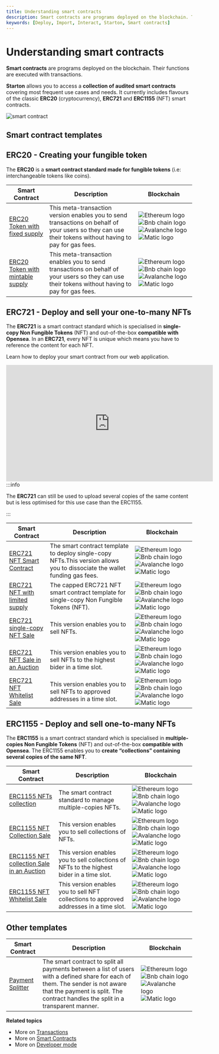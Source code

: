```yaml
---
title: Understanding smart contracts
description: Smart contracts are programs deployed on the blockchain. Their functions are executed with transactions. Learn more about smart contracts with Starton.
keywords: [Deploy, Import, Interact, Starton, Smart contracts]
---
```


# Understanding smart contracts

**Smart contracts** are programs deployed on the blockchain. Their functions are executed with transactions.

**Starton** allows you to access a **collection of audited smart contracts** covering most frequent use cases and needs.
It currently includes flavours of the classic **ERC20** (cryptocurrency), **ERC721** and **ERC1155** (NFT) smart contracts.

[comment]: <(We plan to include staking and multisig contracts in the near future and to have  the biggest smart contract library in the long run.)>

![smart contract](src/smartcontract.png)

## Smart contract templates

## ERC20 - Creating your fungible token

The **ERC20** is a **smart contract standard made for fungible tokens** (i.e: interchangeable tokens like coins).

| Smart Contract                                                             | Description                                                                                                                                             | Blockchain                                                                                                                                |
| -------------------------------------------------------------------------- | ------------------------------------------------------------------------------------------------------------------------------------------------------- | ----------------------------------------------------------------------------------------------------------------------------------------- |
| [ERC20 Token with fixed supply](/Smart-contract/ERC20-fixed-Meta.md)       | This meta-transaction version enables you to send transactions on behalf of your users so they can use their tokens without having to pay for gas fees. | ![Ethereum logo](src/Ethereum.png) ![Bnb chain logo](src/bnb_chain.png) ![Avalanche logo](src/Avalanche.png) ![Matic logo](src/Matic.png) |
| [ERC20 Token with mintable supply](/Smart-contract/ERC20-mintable-Meta.md) | This meta-transaction enables you to send transactions on behalf of your users so they can use their tokens without having to pay for gas fees.         | ![Ethereum logo](src/Ethereum.png) ![Bnb chain logo](src/bnb_chain.png) ![Avalanche logo](src/Avalanche.png) ![Matic logo](src/Matic.png) |

## ERC721 - Deploy and sell your one-to-many NFTs

The **ERC721** is a smart contract standard which is specialised in **single-copy Non Fungible Tokens** (NFT) and out-of-the-box **compatible with Opensea**.
In an **ERC721**, every NFT is unique which means you have to reference the content for each NFT.

Learn how to deploy your smart contract from our web application.

<iframe width="560" height="315" src="https://www.youtube.com/embed/x5h-COA8B3Q?si=WxgC1WtlvGcoMi3O" title="YouTube video player" frameborder="0" allow="accelerometer; autoplay; clipboard-write; encrypted-media; gyroscope; picture-in-picture; web-share" allowfullscreen></iframe>
:::info

The **ERC721** can still be used to upload several copies of the same content but is less optimised for this use case than the ERC1155.

:::

| Smart Contract                                                          | Description                                                                                                               | Blockchain                                                                                                                                |
| ----------------------------------------------------------------------- | ------------------------------------------------------------------------------------------------------------------------- | ----------------------------------------------------------------------------------------------------------------------------------------- |
| [ERC721 NFT Smart Contract](/Smart-contract/ERC721-Meta.md)             | The smart contract template to deploy single-copy NFTs.This version allows you to dissociate the wallet funding gas fees. | ![Ethereum logo](src/Ethereum.png) ![Bnb chain logo](src/bnb_chain.png) ![Avalanche logo](src/Avalanche.png) ![Matic logo](src/Matic.png) |
| [ERC721 NFT with limited supply](/Smart-contract/ERC721-Capped.md)      | The capped ERC721 NFT smart contract template for single-copy Non Fungible Tokens (NFT).                                  | ![Ethereum logo](src/Ethereum.png) ![Bnb chain logo](src/bnb_chain.png) ![Avalanche logo](src/Avalanche.png) ![Matic logo](src/Matic.png) |
| [ERC721 single-copy NFT Sale](/Smart-contract/ERC721-Sale.md)           | This version enables you to sell NFTs.                                                                                    | ![Ethereum logo](src/Ethereum.png) ![Bnb chain logo](src/bnb_chain.png) ![Avalanche logo](src/Avalanche.png) ![Matic logo](src/Matic.png) |
| [ERC721 NFT Sale in an Auction](/Smart-contract/ERC721-Auction-Sale.md) | This version enables you to sell NFTs to the highest bider in a time slot.                                                | ![Ethereum logo](src/Ethereum.png) ![Bnb chain logo](src/bnb_chain.png) ![Avalanche logo](src/Avalanche.png) ![Matic logo](src/Matic.png) |
| [ERC721 NFT Whitelist Sale](/Smart-contract/ERC721-Whitelist-Sale.md)   | This version enables you to sell NFTs to approved addresses in a time slot.                                               | ![Ethereum logo](src/Ethereum.png) ![Bnb chain logo](src/bnb_chain.png) ![Avalanche logo](src/Avalanche.png) ![Matic logo](src/Matic.png) |

## ERC1155 - Deploy and sell one-to-many NFTs

The **ERC1155** is a smart contract standard which is specialised in **multiple-copies Non Fungible Tokens** (NFT) and out-of-the-box **compatible with Opensea**. The ERC1155 enables you to **create “collections” containing several copies of the same NFT**.

| Smart Contract                                                                  | Description                                                                               | Blockchain                                                                                                                                |
| ------------------------------------------------------------------------------- | ----------------------------------------------------------------------------------------- | ----------------------------------------------------------------------------------------------------------------------------------------- |
| [ERC1155 NFTs collection](/Smart-contract/ERC1155-Meta.md)                      | The smart contract standard to manage multiple-copies NFTs.                               | ![Ethereum logo](src/Ethereum.png) ![Bnb chain logo](src/bnb_chain.png) ![Avalanche logo](src/Avalanche.png) ![Matic logo](src/Matic.png) |
| [ERC1155 NFT Collection Sale](/Smart-contract/ERC1155-Sale.md)                  | This version enables you to sell collections of NFTs.                                     | ![Ethereum logo](src/Ethereum.png) ![Bnb chain logo](src/bnb_chain.png) ![Avalanche logo](src/Avalanche.png) ![Matic logo](src/Matic.png) |
| [ERC1155 NFT collection Sale in an Auction](/Smart-contract/ERC1155-Auction.md) | This version enables you to sell collections of NFTs to the highest bider in a time slot. | ![Ethereum logo](src/Ethereum.png) ![Bnb chain logo](src/bnb_chain.png) ![Avalanche logo](src/Avalanche.png) ![Matic logo](src/Matic.png) |
| [ERC1155 NFT Whitelist Sale](/Smart-contract/ERC1155-Whitelist-Sale.md)         | This version enables you to sell NFT collections to approved addresses in a time slot.    | ![Ethereum logo](src/Ethereum.png) ![Bnb chain logo](src/bnb_chain.png) ![Avalanche logo](src/Avalanche.png) ![Matic logo](src/Matic.png) |

## Other templates

| Smart Contract                                          | Description                                                                                                                                                                                                        | Blockchain                                                                                                                                |
| ------------------------------------------------------- | ------------------------------------------------------------------------------------------------------------------------------------------------------------------------------------------------------------------ | ----------------------------------------------------------------------------------------------------------------------------------------- |
| [Payment Splitter](/Smart-contract/payment-splitter.md) | The smart contract to split all payments between a list of users with a defined share for each of them. The sender is not aware that the payment is split. The contract handles the split in a transparent manner. | ![Ethereum logo](src/Ethereum.png) ![Bnb chain logo](src/bnb_chain.png) ![Avalanche logo](src/Avalanche.png) ![Matic logo](src/Matic.png) |

**Related topics**

-   More on [Transactions](/Transactions/creating-a-transaction.mdx)
-   More on [Smart Contracts](/Smart-contract/understanding-smart-contracts.md)
-   More on [Developer mode](/Developer/Discovering-coding-interface.md)
